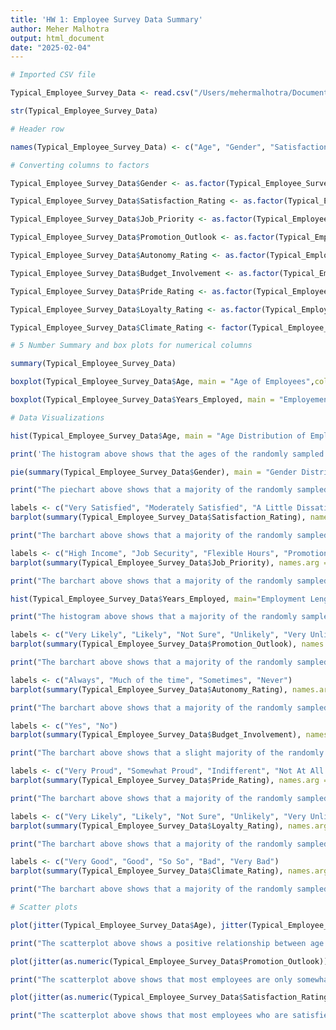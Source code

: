 ```yaml
---
title: 'HW 1: Employee Survey Data Summary'
author: Meher Malhotra
output: html_document
date: "2025-02-04"
---
```


```r

# Imported CSV file 

Typical_Employee_Survey_Data <- read.csv("/Users/mehermalhotra/Documents/time\ series/Typical_Employee_Survey_Data.csv",header = FALSE)

str(Typical_Employee_Survey_Data)

# Header row

names(Typical_Employee_Survey_Data) <- c("Age", "Gender", "Satisfaction_Rating", "Job_Priority", "Years_Employed", "Promotion_Outlook", "Autonomy_Rating", "Budget_Involvement", "Pride_Rating", "Loyalty_Rating", "Climate_Rating")

# Converting columns to factors 

Typical_Employee_Survey_Data$Gender <- as.factor(Typical_Employee_Survey_Data$Gender)

Typical_Employee_Survey_Data$Satisfaction_Rating <- as.factor(Typical_Employee_Survey_Data$Satisfaction_Rating)

Typical_Employee_Survey_Data$Job_Priority <- as.factor(Typical_Employee_Survey_Data$Job_Priority)

Typical_Employee_Survey_Data$Promotion_Outlook <- as.factor(Typical_Employee_Survey_Data$Promotion_Outlook)

Typical_Employee_Survey_Data$Autonomy_Rating <- as.factor(Typical_Employee_Survey_Data$Autonomy_Rating)

Typical_Employee_Survey_Data$Budget_Involvement <- as.factor(Typical_Employee_Survey_Data$Budget_Involvement)

Typical_Employee_Survey_Data$Pride_Rating <- as.factor(Typical_Employee_Survey_Data$Pride_Rating)

Typical_Employee_Survey_Data$Loyalty_Rating <- as.factor(Typical_Employee_Survey_Data$Loyalty_Rating)

Typical_Employee_Survey_Data$Climate_Rating <- factor(Typical_Employee_Survey_Data$Climate_Rating, levels = c(1,2,3,4,5))

# 5 Number Summary and box plots for numerical columns

summary(Typical_Employee_Survey_Data)

boxplot(Typical_Employee_Survey_Data$Age, main = "Age of Employees",col = "red")

boxplot(Typical_Employee_Survey_Data$Years_Employed, main = "Employement Length of Employees", col = "red")

# Data Visualizations 

hist(Typical_Employee_Survey_Data$Age, main = "Age Distribution of Employees", xlab = "Age", ylab="# of Employees", breaks=20, col="red") 

print('The histogram above shows that the ages of the randomly sampled employees are skewed slightly to the right, with the median age around 38. There are a few outliers pulling the mean up, with the oldest respondent being 64.')

pie(summary(Typical_Employee_Survey_Data$Gender), main = "Gender Distribution of Employees", labels=c("male", "female"), col=c("lightblue", "pink"))

print("The piechart above shows that a majority of the randomly sampled employees are male, approximately 57%. A larger sample should be surveyed to determine if this sample is indicative of the firm as a whole.")

labels <- c("Very Satisfied", "Moderately Satisfied", "A Little Dissatisfied", "Very Dissatisfied")
barplot(summary(Typical_Employee_Survey_Data$Satisfaction_Rating), names.arg = labels, xlab="Satisfaction Level", ylab = "# of Employees", col="red", cex.names=0.65)

print("The barchart above shows that a majority of the randomly sampled employees are very satisfied with their job. This suggests high levels of satisfaction at the firm as a whole.")

labels <- c("High Income", "Job Security", "Flexible Hours", "Promotion Opp", "Enjoyable Work")
barplot(summary(Typical_Employee_Survey_Data$Job_Priority), names.arg = labels, xlab="Job Priority", ylab = "# of Employees", col="red", cex.names=0.65)

print("The barchart above shows that a majority of the randomly sampled employees feel that enjoying their work is most important to them, with the next priority being high income. This suggests a similar sentiment across the firm as a whole.")

hist(Typical_Employee_Survey_Data$Years_Employed, main="Employment Length Distribution of Employees", xlab = "Years Employed", ylab="# of Employees", breaks=25, col="red")

print("The histogram above shows that a majority of the randomly sampled employees have been at the firm for 5 years or less. The data is skewed to the right. There are a few outliers pulling the mean up, with the longest employment length being 52 years.")

labels <- c("Very Likely", "Likely", "Not Sure", "Unlikely", "Very Unlikely")
barplot(summary(Typical_Employee_Survey_Data$Promotion_Outlook), names.arg = labels, xlab="Promotion Outlook", ylab = "# of Employees", col="red", cex.names=0.8)

print("The barchart above shows that a majority of the randomly sampled employees believe their chance of recieving a promotion is very unlikely, with about an equal response rate of likely and unlikely. This suggests a range of opinions regarding the likelihood of promotion at the firm as a whole.")

labels <- c("Always", "Much of the time", "Sometimes", "Never")
barplot(summary(Typical_Employee_Survey_Data$Autonomy_Rating), names.arg = labels, xlab="Autonomy Level", ylab = "# of Employees", col="red", cex.names=0.8 )

print("The barchart above shows that a majority of the randomly sampled employees feel that they take part in decision-making that affects their work. This suggests a similar sentiment across the firm as a whole.")

labels <- c("Yes", "No")
barplot(summary(Typical_Employee_Survey_Data$Budget_Involvement), names.arg = labels, xlab="Budget Involvement", ylab = "# of Employees", col="red", cex.names=0.8) 

print("The barchart above shows that a slight majority of the randomly sampled employees are involved in budgetary decisions. This may suggest a similar situation across the firm as a whole, but since the numbers are close, more data may need to be collected.")

labels <- c("Very Proud", "Somewhat Proud", "Indifferent", "Not At All Proud")
barplot(summary(Typical_Employee_Survey_Data$Pride_Rating), names.arg = labels, xlab="Pride Level", ylab = "# of Employees", col="red", cex.names=0.65) 

print("The barchart above shows that a majority of the randomly sampled employees feel somewhat proud to work for the firm. This suggests a similar sentiment across the firm as a whole, which may be a factor to examine more closely.") 

labels <- c("Very Likely", "Likely", "Not Sure", "Unlikely", "Very Unlikely")
barplot(summary(Typical_Employee_Survey_Data$Loyalty_Rating), names.arg = labels, xlab="Willingness to Turn Down a Job with More Pay", ylab = "# of Employees", col="red", cex.names=0.8) 

print("The barchart above shows that a majority of the randomly sampled employees would not turn down a job with more pay if it means leaving the firm. This suggests a similar sentiment across the firm as a whole, which may be a factor to examine more closely.") 

labels <- c("Very Good", "Good", "So So", "Bad", "Very Bad")
barplot(summary(Typical_Employee_Survey_Data$Climate_Rating), names.arg = labels, xlab="Workplace Climate", ylab = "# of Employees", col="red", cex.names=0.8) 

print("The barchart above shows that a majority of the randomly sampled employees believe the workplace climate is very good and good. This suggests a similar sentiment across the firm as a whole. However, almost 20% of respondents answered so-so and bad, which may be a factor to examine more closely.") 

# Scatter plots 

plot(jitter(Typical_Employee_Survey_Data$Age), jitter(Typical_Employee_Survey_Data$Years_Employed), abline(lm(Typical_Employee_Survey_Data$Years_Employed ~ Typical_Employee_Survey_Data$Age), col="red"), main= "Relationship between Age & Employment Length" , xlab="Age", ylab="Years Employed", col="black")

print("The scatterplot above shows a positive relationship between age and employment length. In other words, as employees age, they are more likely to have a longer tenure with the firm.") 

plot(jitter(as.numeric(Typical_Employee_Survey_Data$Promotion_Outlook)), jitter(as.numeric(Typical_Employee_Survey_Data$Pride_Rating)), main= "Relationship between Promotion Outlook & Pride", xlab="Promotion Outlook", ylab="Pride Level", col="black")

print("The scatterplot above shows that most employees are only somewhat proud to work at the firm (2), regardless of their likelihood of being promoted. Interestingly, there is a cluster in the bottom right corner that indicates a subsect of employees that are very proud to work at the firm (1) but have little likelihood of being promoted (5). This is a group of employees to potentially explore further.") 

plot(jitter(as.numeric(Typical_Employee_Survey_Data$Satisfaction_Rating)), jitter(as.numeric(Typical_Employee_Survey_Data$Autonomy_Rating)), main= "Relationship between Satisfaction and Autonomy Levels", xlab="Satisfaction Level", ylab="Autonomy Level" , col="black")

print("The scatterplot above shows that most employees who are satisfied (1) and moderately satisfied (2) with their jobs also have autonomy much of the time (2) or sometimes (3). There are some noticeable outliers which may be a result of personal experiences or preferences.") 


```

